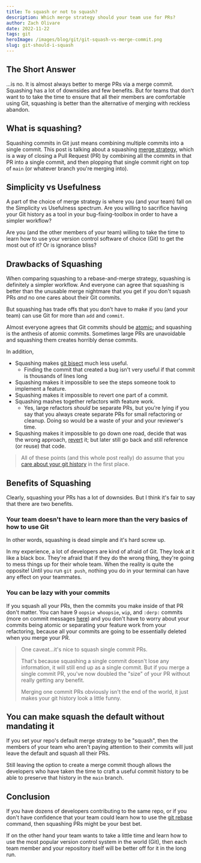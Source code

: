 ```yaml
---
title: To squash or not to squash?
description: Which merge strategy should your team use for PRs?
author: Zach Olivare
date: 2022-11-22
tags: git
heroImage: /images/blog/git/git-squash-vs-merge-commit.png
slug: git-should-i-squash
---
```


## The Short Answer

...is no. It is almost always better to merge PRs via a merge commit. Squashing has a lot of downsides and few benefits. But for teams that don't want to to take the time to ensure that all their members are comfortable using Git, squashing is better than the alternative of merging with reckless abandon.

## What is squashing?

Squashing commits in Git just means combining multiple commits into a single commit. This post is talking about a squashing [merge strategy](https://learn.microsoft.com/en-us/azure/devops/repos/git/merging-with-squash), which is a way of closing a Pull Request (PR) by combining all the commits in that PR into a single commit, and then plopping that single commit right on top of `main` (or whatever branch you're merging into).

## Simplicity vs Usefulness

A part of the choice of merge strategy is where you (and your team) fall on the Simplicity vs Usefulness spectrum. Are you willing to sacrifice having your Git history as a tool in your bug-fixing-toolbox in order to have a simpler workflow?

Are you (and the other members of your team) willing to take the time to learn how to use your version control software of choice (Git) to get the most out of it? Or is ignorance bliss?

## Drawbacks of Squashing

When comparing squashing to a rebase-and-merge strategy, squashing is definitely a simpler workflow. And everyone can agree that squashing is better than the unusable merge nightmare that you get if you don't squash PRs _and_ no one cares about their Git commits.

But squashing has trade offs that you don't have to make if you (and your team) can use Git for more than `add` and `commit`.

Almost everyone agrees that Git commits should be [atomic](https://www.freshconsulting.com/insights/blog/atomic-commits); and squashing is the anthesis of atomic commits. Sometimes large PRs are unavoidable and squashing them creates horribly dense commits.

In addition,

- Squashing makes [git bisect](https://git-scm.com/docs/git-bisect) much less useful.
  - Finding the commit that created a bug isn't very useful if that commit is thousands of lines long
- Squashing makes it impossible to see the steps someone took to implement a feature.
- Squashing makes it impossible to revert one part of a commit.
- Squashing mashes together refactors with feature work.
  - Yes, large refactors _should_ be separate PRs, but you're lying if you say that you always create separate PRs for small refactoring or cleanup. Doing so would be a waste of your and your reviewer's time.
- Squashing makes it impossible to go down one road, decide that was the wrong approach, [revert](https://git-scm.com/docs/git-revert) it; but later still go back and still reference (or reuse) that code.

> All of these points (and this whole post really) do assume that you [care about your git history](/blog/write-better-commit-messages) in the first place.

## Benefits of Squashing

Clearly, squashing your PRs has a lot of downsides. But I think it's fair to say that there are two benefits.

### Your team doesn't have to learn more than the very basics of how to use Git

In other words, squashing is dead simple and it's hard screw up.

In my experience, a lot of developers are kind of afraid of Git. They look at it like a black box. They're afraid that if they do the wrong thing, they're going to mess things up for their whole team. When the reality is quite the opposite! Until you run `git push`, nothing you do in your terminal can have any effect on your teammates.

### You can be lazy with your commits

If you squash all your PRs, then the commits you make inside of that PR don't matter. You can have 9 `oopsie whoopsie`, `wip`, and `:derp:` commits (more on commit messages [here](https://www.posten.io/blog/write-better-commit-messages)) and you don't have to worry about your commits being atomic or separating your feature work from your refactoring, because all your commits are going to be essentially deleted when you merge your PR.

> One caveat...it's nice to squash single commit PRs.
>
> That's because squashing a single commit doesn't lose any information, it will still end up as a single commit. But if you merge a single commit PR, you've now doubled the "size" of your PR without really getting any benefit.
>
> Merging one commit PRs obviously isn't the end of the world, it just makes your git history look a little funny.

## You can make squash the default without mandating it

If you set your repo's default merge strategy to be "squash", then the members of your team who aren't paying attention to their commits will just leave the default and squash all their PRs.

Still leaving the option to create a merge commit though allows the developers who have taken the time to craft a useful commit history to be able to preserve that history in the `main` branch.

## Conclusion

If you have dozens of developers contributing to the same repo, or if you don't have confidence that your team could learn how to use the [git rebase](https://git-scm.com/docs/git-rebase) command, then squashing PRs might be your best bet.

If on the other hand your team wants to take a little time and learn how to use the most popular version control system in the world (Git), then each team member and your repository itself will be better off for it in the long run.
